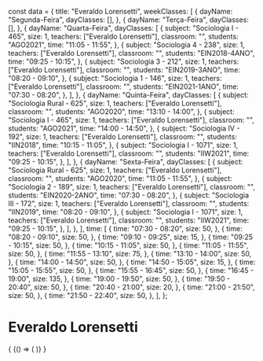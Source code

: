 const data = {
  title: "Everaldo Lorensetti",
  weekClasses: [
    {
      dayName: "Segunda-Feira",
      dayClasses: [],
    },
    {
      dayName: "Terça-Feira",
      dayClasses: [],
    },
    {
      dayName: "Quarta-Feira",
      dayClasses: [
        {
          subject: "Sociologia I - 465",
          size: 1,
          teachers: ["Everaldo Lorensetti"],
          classroom: "",
          students: "AGO2021",
          time: "11:05 - 11:55",
        },
        {
          subject: "Sociologia 4 - 238",
          size: 1,
          teachers: ["Everaldo Lorensetti"],
          classroom: "",
          students: "EIN2018-4ANO",
          time: "09:25 - 10:15",
        },
        {
          subject: "Sociologia 3 - 212",
          size: 1,
          teachers: ["Everaldo Lorensetti"],
          classroom: "",
          students: "EIN2019-3ANO",
          time: "08:20 - 09:10",
        },
        {
          subject: "Sociologia 1 - 146",
          size: 1,
          teachers: ["Everaldo Lorensetti"],
          classroom: "",
          students: "EIN2021-1ANO",
          time: "07:30 - 08:20",
        },
      ],
    },
    {
      dayName: "Quinta-Feira",
      dayClasses: [
        {
          subject: "Sociologia Rural - 625",
          size: 1,
          teachers: ["Everaldo Lorensetti"],
          classroom: "",
          students: "AGO2020",
          time: "13:10 - 14:00",
        },
        {
          subject: "Sociologia I - 465",
          size: 1,
          teachers: ["Everaldo Lorensetti"],
          classroom: "",
          students: "AGO2021",
          time: "14:00 - 14:50",
        },
        {
          subject: "Sociologia IV - 192",
          size: 1,
          teachers: ["Everaldo Lorensetti"],
          classroom: "",
          students: "IIN2018",
          time: "10:15 - 11:05",
        },
        {
          subject: "Sociologia I - 1071",
          size: 1,
          teachers: ["Everaldo Lorensetti"],
          classroom: "",
          students: "IIW2021",
          time: "09:25 - 10:15",
        },
      ],
    },
    {
      dayName: "Sexta-Feira",
      dayClasses: [
        {
          subject: "Sociologia Rural - 625",
          size: 1,
          teachers: ["Everaldo Lorensetti"],
          classroom: "",
          students: "AGO2020",
          time: "11:05 - 11:55",
        },
        {
          subject: "Sociologia 2 - 189",
          size: 1,
          teachers: ["Everaldo Lorensetti"],
          classroom: "",
          students: "EIN2020-2ANO",
          time: "07:30 - 08:20",
        },
        {
          subject: "Sociologia III - 172",
          size: 1,
          teachers: ["Everaldo Lorensetti"],
          classroom: "",
          students: "IIN2019",
          time: "08:20 - 09:10",
        },
        {
          subject: "Sociologia I - 1071",
          size: 1,
          teachers: ["Everaldo Lorensetti"],
          classroom: "",
          students: "IIW2021",
          time: "09:25 - 10:15",
        },
      ],
    },
  ],
  time: [
    {
      time: "07:30 - 08:20",
      size: 50,
    },
    {
      time: "08:20 - 09:10",
      size: 50,
    },
    {
      time: "09:10 - 09:25",
      size: 15,
    },
    {
      time: "09:25 - 10:15",
      size: 50,
    },
    {
      time: "10:15 - 11:05",
      size: 50,
    },
    {
      time: "11:05 - 11:55",
      size: 50,
    },
    {
      time: "11:55 - 13:10",
      size: 75,
    },
    {
      time: "13:10 - 14:00",
      size: 50,
    },
    {
      time: "14:00 - 14:50",
      size: 50,
    },
    {
      time: "14:50 - 15:05",
      size: 15,
    },
    {
      time: "15:05 - 15:55",
      size: 50,
    },
    {
      time: "15:55 - 16:45",
      size: 50,
    },
    {
      time: "16:45 - 19:00",
      size: 135,
    },
    {
      time: "19:00 - 19:50",
      size: 50,
    },
    {
      time: "19:50 - 20:40",
      size: 50,
    },
    {
      time: "20:40 - 21:00",
      size: 20,
    },
    {
      time: "21:00 - 21:50",
      size: 50,
    },
    {
      time: "21:50 - 22:40",
      size: 50,
    },
  ],
};

# Everaldo Lorensetti

<div>
  {
    <BrowserOnly>
      {() => (
        <Grid
          title={data.title}
          weekClasses={data.weekClasses}
          time={data.time}
        />
      )}
    </BrowserOnly>
  }
</div>
